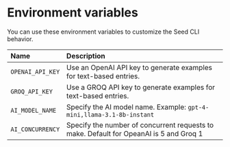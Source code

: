 # Environment variables

You can use these environment variables to customize the Seed CLI behavior.

| Name                          | Description                                                                            |
| :---------------------------- | :--------------------------------------------------------------------------------------|
| `OPENAI_API_KEY`              | Use an OpenAI API key to generate examples for text-based entries.                     |
| `GROQ_API_KEY`                | Use a GROQ API key to generate examples for text-based entries.                        |
| `AI_MODEL_NAME`               | Specify the AI model name. Example: `gpt-4-mini,llama-3.1-8b-instant`                  |
| `AI_CONCURRENCY`              | Specify the number of concurrent requests to make. Default for OpeanAI is 5 and Groq 1 |

